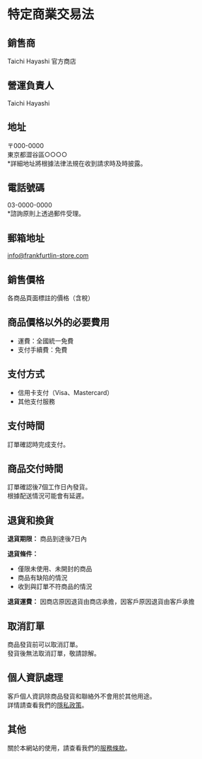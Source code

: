 # 特定商業交易法

## 銷售商

Taichi Hayashi 官方商店

## 營運負責人

Taichi Hayashi

## 地址

〒000-0000  
東京都澀谷區○○○○  
*詳細地址將根據法律法規在收到請求時及時披露。

## 電話號碼

03-0000-0000  
*諮詢原則上透過郵件受理。

## 郵箱地址

info@frankfurtlin-store.com

## 銷售價格

各商品頁面標註的價格（含稅）

## 商品價格以外的必要費用

- 運費：全國統一免費
- 支付手續費：免費

## 支付方式

- 信用卡支付（Visa、Mastercard）
- 其他支付服務

## 支付時間

訂單確認時完成支付。

## 商品交付時間

訂單確認後7個工作日內發貨。  
根據配送情況可能會有延遲。

## 退貨和換貨

**退貨期限：** 商品到達後7日內

**退貨條件：**
- 僅限未使用、未開封的商品
- 商品有缺陷的情況
- 收到與訂單不符商品的情況

**退貨運費：** 因商店原因退貨由商店承擔，因客戶原因退貨由客戶承擔

## 取消訂單

商品發貨前可以取消訂單。  
發貨後無法取消訂單，敬請諒解。

## 個人資訊處理

客戶個人資訊除商品發貨和聯絡外不會用於其他用途。  
詳情請查看我們的[隱私政策](/privacy-policy)。

## 其他

關於本網站的使用，請查看我們的[服務條款](/terms-of-service)。
